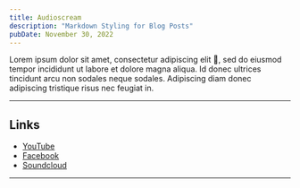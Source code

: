 ```yaml
---
title: Audioscream
description: "Markdown Styling for Blog Posts"
pubDate: November 30, 2022
---
```


<BlogImage src={Dog} alt="Beagle Dog by Jules D. on Unsplash" />

Lorem ipsum dolor sit amet, consectetur adipiscing elit 🤣, sed do eiusmod tempor incididunt ut labore et dolore magna aliqua. Id donec ultrices tincidunt arcu non sodales neque sodales. Adipiscing diam donec adipiscing tristique risus nec feugiat in.

---

## Links

- [YouTube](https://youtube.com)
- [Facebook](https://facebook.com)
- [Soundcloud](https://soundcloud.com)

---
